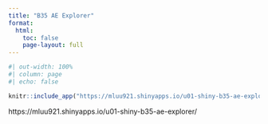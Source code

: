 ```yaml
---
title: "B35 AE Explorer"
format:
  html:
    toc: false
    page-layout: full
---
```


```r
#| out-width: 100%
#| column: page
#| echo: false

knitr::include_app("https://mluu921.shinyapps.io/u01-shiny-b35-ae-explorer/", height = '1000px')
```

https://mluu921.shinyapps.io/u01-shiny-b35-ae-explorer/
